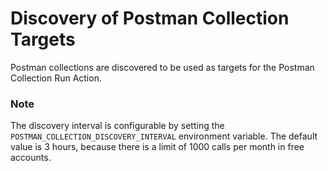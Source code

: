 # Discovery of Postman Collection Targets

Postman collections are discovered to be used as targets for the Postman Collection Run Action.

### Note
The discovery interval is configurable by setting the `POSTMAN_COLLECTION_DISCOVERY_INTERVAL` environment variable. The default value is 3 hours, because there is a limit of 1000 calls per month in free accounts.
